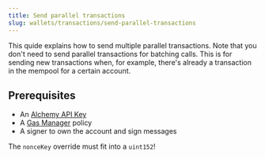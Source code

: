 ```yaml
---
title: Send parallel transactions
slug: wallets/transactions/send-parallel-transactions
---
```


This quide explains how to send multiple parallel transactions. Note that you don't need to send parallel transactions for batching calls. This is for sending new transactions when, for example, there's already a transaction in the mempool for a certain account.

## Prerequisites

- An [Alchemy API Key](https://dashboard.alchemy.com/apps)
- A [Gas Manager](https://dashboard.alchemy.com/gas-manager/policy/create) policy
- A signer to own the account and sign messages

<Info>The `nonceKey` override must fit into a `uint152`!</Info>

<Tabs>
  <Tab title="React">
    <Markdown src="react.mdx" />
  </Tab>
  <Tab title="JavaScript">
    <Markdown src="client.mdx" />
  </Tab>
  <Tab title="API">
    <Markdown src="api.mdx" />
  </Tab>
</Tabs>
